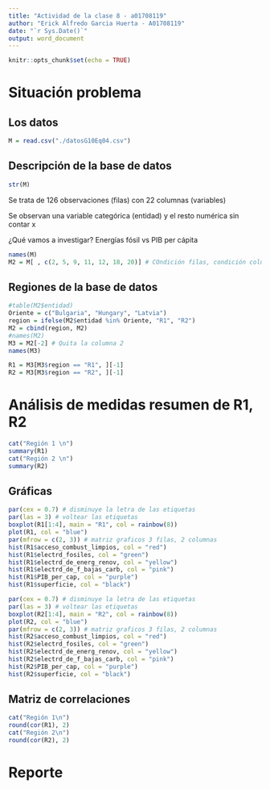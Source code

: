 ```yaml
---
title: "Actividad de la clase 8 - a01708119"
author: "Erick Alfredo Garcia Huerta - A01708119"
date: "`r Sys.Date()`"
output: word_document
---
```


```r
knitr::opts_chunk$set(echo = TRUE)
```

# Situación problema

## Los datos

```r
M = read.csv("./datosG10Eq04.csv")
```

## Descripción de la base de datos
```r
str(M)
```

Se trata de 126 observaciones (filas) con 22 columnas (variables)

Se observan una variable categórica (entidad) y el resto numérica sin contar x

¿Qué vamos a investigar?
Energías fósil vs PIB per cápita

```r
names(M)
M2 = M[ , c(2, 5, 9, 11, 12, 18, 20)] # COndición filas, condición columnas (si con ,)
```

## Regiones de la base de datos
```r
#table(M2$entidad)
Oriente = c("Bulgaria", "Hungary", "Latvia")
region = ifelse(M2$entidad %in% Oriente, "R1", "R2")
M2 = cbind(region, M2)
#names(M2)
M3 = M2[-2] # Quita la columna 2
names(M3)
```
```r
R1 = M3[M3$region == "R1", ][-1]
R2 = M3[M3$region == "R2", ][-1]
```

# Análisis de medidas resumen de R1, R2
```r
cat("Región 1 \n")
summary(R1)
cat("Región 2 \n")
summary(R2)
```
## Gráficas
```r
par(cex = 0.7) # disminuye la letra de las etiquetas
par(las = 3) # voltear las etiquetas
boxplot(R1[1:4], main = "R1", col = rainbow(8))
plot(R1, col = "blue")
par(mfrow = c(2, 3)) # matriz graficos 3 filas, 2 columnas
hist(R1$acceso_combust_limpios, col = "red")
hist(R1$electrd_fosiles, col = "green")
hist(R1$electrd_de_energ_renov, col = "yellow")
hist(R1$electrd_de_f_bajas_carb, col = "pink")
hist(R1$PIB_per_cap, col = "purple")
hist(R1$superficie, col = "black")
```
```r
par(cex = 0.7) # disminuye la letra de las etiquetas
par(las = 3) # voltear las etiquetas
boxplot(R2[1:4], main = "R2", col = rainbow(8))
plot(R2, col = "blue")
par(mfrow = c(2, 3)) # matriz graficos 3 filas, 2 columnas
hist(R2$acceso_combust_limpios, col = "red")
hist(R2$electrd_fosiles, col = "green")
hist(R2$electrd_de_energ_renov, col = "yellow")
hist(R2$electrd_de_f_bajas_carb, col = "pink")
hist(R2$PIB_per_cap, col = "purple")
hist(R2$superficie, col = "black")
```

## Matriz de correlaciones
```r
cat("Región 1\n")
round(cor(R1), 2)
cat("Región 2\n")
round(cor(R2), 2)
```
# Reporte